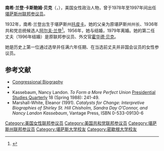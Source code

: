 {{Infobox officeholder
|name         = 南希·卡斯鲍姆
|image        = LandonNancy.jpg
|office       = 参议院劳工委员会主席
|term_start   = 1995年1月3日
|term_end     = 1997年1月3日
|predecessor  = [[泰德·肯尼迪|泰德·肯尼迪]]
|successor    = [[吉姆·杰福兹|吉姆·杰福兹]]
|jr/sr1       = 联邦参议员
|state1       = [[堪萨斯州|堪萨斯州]]
|term_start1  = 1978年12月23日
|term_end1    = 1997年1月3日
|predecessor1 = {{link-en|James B. Pearson|James B. Pearson}}
|successor1   = [[派特·罗伯兹|派特·罗伯兹]]
|birth_name   = 南希·兰登（Nancy Landon）
|birth_date   = {{birth date and age|1932|7|29}}
|birth_place  = [[堪萨斯州|堪萨斯州]][[托皮卡|托皮卡]]
|death_date   = 
|death_place  = 
|party        = [[共和党_(美国)|共和党]]
|spouse       = Philip Kassebaum {{small|(1956–1979)}}<br>[[霍华德·贝克|霍华德·贝克]] {{small|(1996–2014)}}
|alma_mater   =  [[堪萨斯大学|堪萨斯大学]] <small>(学士)</small> <br /> {{nowrap|[[密歇根大学|密歇根大学]] <small>(硕士)</small>}} 
|religion     = [[美国圣公会|美国圣公会]]
}}
'''南希·兰登·卡斯鲍姆·贝克'''（{{lang-en|Nancy Landon Kassebaum Baker}}，{{bd|1932年|7月29日}}），美国女性政治人物，曾于1978年至1997年间出任[[堪萨斯州|堪萨斯州]][[美国参议院|联邦参议员]]。

1932年，南希·兰登出生于堪萨斯州[[托皮卡|托皮卡]]。她的父亲为原堪萨斯州州长、1936年共和党总统候选人[[阿尔夫·兰登|阿尔夫·兰登]]<ref>{{Cite web |url=http://www.nytimes.com/1996/12/08/style/nancy-kassebaum-and-howard-baker.html?pagewanted=1 |title=Nancy Kassebaum and Howard Baker - New York Times<!-- Bot generated title --> |accessdate=2016-10-17 |archive-date=2020-02-18 |archive-url=https://web.archive.org/web/20200218070647/https://www.nytimes.com/1996/12/08/style/nancy-kassebaum-and-howard-baker.html?pagewanted=1 |dead-url=no }}</ref>。1956年，她与{{le|约翰·菲利普·卡斯鲍姆|John Philip Kassebaum}}结婚，1979年离婚。她的第二任丈夫（1996年结婚）是原联邦参议员、外交官[[霍华德·贝克|霍华德·贝克]]。

她是历史上第一位通过选举并任满六年任期、在当选前丈夫并非国会议员的女性参议员。

== 参考文献 ==
{{reflist}}
* [http://bioguide.congress.gov/scripts/biodisplay.pl?index=K000017 Congressional Biography]{{Wayback|url=http://bioguide.congress.gov/scripts/biodisplay.pl?index=K000017 |date=20170807153343 }}
* {{C-SPAN|Nancy Kassebaum Baker}}
* Kassebaum, Nancy Landon. ''To Form a More Perfect Union'' [http://www.blackwellpublishing.com/journal.asp?ref=0360-4918 Presidential Studies Quarterly]{{Wayback|url=http://www.blackwellpublishing.com/journal.asp?ref=0360-4918 |date=20041221224330 }} 18 (Spring 1988): 241-49.
* Marshall-White, Eleanor (1991). ''Catalysts for Change: Interpretive Biographies of Shirley St. Hill Chisholm, Sandra Day O’Connor, and Nancy Landon Kassebaum'', Vantage Press, ISBN 0-533-09130-6

{{DEFAULTSORT: Kassebaum, Nancy}}
[[Category:美国女性联邦参议员|Category:美国女性联邦参议员]]
[[Category:美国共和党联邦参议员|Category:美国共和党联邦参议员]]
[[Category:堪萨斯州联邦参议员|Category:堪萨斯州联邦参议员]]
[[Category:堪萨斯大学校友|Category:堪萨斯大学校友]]
[[Category:密歇根大学校友|Category:密歇根大学校友]]